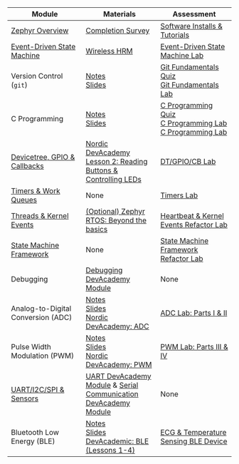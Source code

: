 <!-- TODO: update old GitLab links to new GitHub links -->
| Module | Materials | Assessment  |
| --- | --- | --- |
| [Zephyr Overview](https://embeddedmedicaldevices.pages.oit.duke.edu/zephyr-nrf52833dk-intro-setup/Zephyr-nRF52833DK-Intro.html) | [Completion Survey](https://www.gradescope.com/courses/941957/assignments/5544155) | [Software Installs & Tutorials](https://gitlab.oit.duke.edu/EmbeddedMedicalDevices/zephyr-nrf52833dk-intro-setup/-/blob/main/lab/Software-Install-Tutorials.md?ref_type=heads) |
| [Event-Driven State Machine](https://embeddedmedicaldevices.pages.oit.duke.edu/event-driven-state-machine/EventDrivenStateMachine.html) | [Wireless HRM](https://www.gradescope.com/courses/941957/assignments/5548632) | [Event-Driven State Machine Lab](https://gitlab.oit.duke.edu/EmbeddedMedicalDevices/event-driven-state-machine/-/blob/main/lab/EventDriveStateMachineLab.md?ref_type=heads) |
| Version Control (`git`) | [Notes](slides/git-fundamentals-notes.html) <br> [Slides](slides/git-funda,entals-slides.html) | [Git Fundamentals Quiz](https://www.gradescope.com/courses/941957/assignments/5583313) <br> [Git Fundamentals Lab](https://gitlab.oit.duke.edu/kits/BME-554L-001-Sp25/git-fundamentals-lab) |
| C Programming | [Notes](slides/c-programming-notes.html) <br> [Slides](slides/c-programming-slides.html) | [C Programming Quiz](https://www.gradescope.com/courses/941957/assignments/5671363) <br> [C Programming Lab](https://gitlab.oit.duke.edu/kits/BME-554L-001-Sp25/c-programming-lab) <br> [C Programming Lab](https://www.gradescope.com/courses/941957/assignments/5672751) | |
| [Devicetree, GPIO & Callbacks](https://embeddedmedicaldevices.pages.oit.duke.edu/zephyr-gpio-isr-callbacks/Zephyr-GPIO-ISR-Callbacks.html) | [Nordic DevAcademy Lesson 2: Reading Buttons & Controlling LEDs](https://academy.nordicsemi.com/courses/nrf-connect-sdk-fundamentals/lessons/lesson-2-reading-buttons-and-controlling-leds/) | [DT/GPIO/CB Lab](https://gitlab.oit.duke.edu/kits/BME-554L-001-Sp25/zephyr-gpio-isr-callbacks-lab) |
| [Timers & Work Queues](https://embeddedmedicaldevices.pages.oit.duke.edu/zephyr-timers/Zephyr-Timers.html) | None | [Timers Lab](https://gitlab.oit.duke.edu/EmbeddedMedicalDevices/zephyr-timers/-/blob/main/lab/Zephyr-Timers-Lab.md?ref_type=heads) |
| [Threads & Kernel Events](https://embeddedmedicaldevices.pages.oit.duke.edu/zephyr-threads-events/Zephyr-Threads-Events.html) | [(Optional) Zephyr RTOS: Beyond the basics](https://academy.nordicsemi.com/courses/nrf-connect-sdk-intermediate/lessons/lesson-1-zephyr-rtos-advanced/) | [Heartbeat & Kernel Events Refactor Lab](https://gitlab.oit.duke.edu/EmbeddedMedicalDevices/zephyr-threads-events/-/blob/main/Zephyr-Threads-Kernel-Events-Lab.md?ref_type=heads) |
| [State Machine Framework](https://embeddedmedicaldevices.pages.oit.duke.edu/zephyr-state-machine/Zephyr-State-Machine.html) | None | [State Machine Framework Refactor Lab](https://gitlab.oit.duke.edu/EmbeddedMedicalDevices/zephyr-state-machine/-/blob/main/Zephyr-State-Machine-Lab.md?ref_type=heads) |
| Debugging | [Debugging DevAcademy Module](https://academy.nordicsemi.com/courses/nrf-connect-sdk-intermediate/lessons/lesson-2-debugging/) | None |
| Analog-to-Digital Conversion (ADC) | [Notes](slides/zephyr-adc-notes.html) <br> [Slides](slides/zephyr-adc-slides.html) <br> [Nordic DevAcademy: ADC](https://academy.nordicsemi.com/courses/nrf-connect-sdk-intermediate/lessons/lesson-6-analog-to-digital-converter-adc/)| [ADC Lab: Parts I & II](https://gitlab.oit.duke.edu/kits/BME-554L-001-Sp25/zephyr-adc-pwm-lab) |
| Pulse Width Modulation (PWM) | [Notes](slides/zephyr-pwm-notes.html) <br> [Slides](slides/zephyr-pwm-slides.html) <br> [Nordic DevAcademy: PWM](https://academy.nordicsemi.com/courses/nrf-connect-sdk-intermediate/lessons/lesson-4-pulse-width-modulation-pwm/topic/pulse-width-modulation-pwm/) | [PWM Lab: Parts III & IV](https://gitlab.oit.duke.edu/kits/BME-554L-001-Sp25/zephyr-adc-pwm-lab) |
| [UART/I2C/SPI & Sensors](https://embeddedmedicaldevices.pages.oit.duke.edu/zephyr-serial-comm/Zephyr-Serial-Communication.html) |  [UART DevAcademy Module](https://academy.nordicsemi.com/lessons/lesson-4-serial-communication-uart/) & [Serial Communication DevAcademy Module](https://academy.nordicsemi.com/lessons/lesson-6-serial-com-i2c/) | None |
| Bluetooth Low Energy (BLE) | [Notes](slides/zephyr-ble-notes.html) <br> [Slides](slides/zephyr-ble-slides.html) <br> [DevAcademic: BLE (Lessons 1-4)](https://academy.nordicsemi.com/courses/bluetooth-low-energy-fundamentals/) | [ECG & Temperature Sensing BLE Device](https://gitlab.oit.duke.edu/kits/BME-554L-001-Sp25/ecg-temp-ble-project) |

<!-- | [Device Safety (VBUS)](https://gitlab.oit.duke.edu/EmbeddedMedicalDevices/zephyr-vbus) |  Coming Soon | Coming Soon | -->